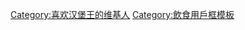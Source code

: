 {{Userbox
  |border-c = #00578D
  |border-s = 1
  |id-c     = #ffffff
  |info-c   = #A90533
  |info-s   = 12
  |info-fc  = #ffffff
  |id       = [[File:Burger King 2020.svg|50px]]
  |info     =  <div class="center">'''[[汉堡王|<span style="color:#ED7800;">BK</span>]]，真不一样！'''</div>
}}
<includeonly>[[Category:喜欢汉堡王的维基人]]</includeonly>
<noinclude>[[Category:飲食用戶框模板]]</noinclude>